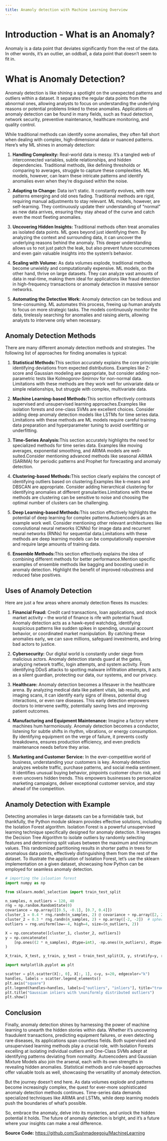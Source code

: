 ```yaml
---
title: Anamoly detection with Machine Learning Overview
---
```


# Introduction - What is an Anomaly?
Anomaly is a data point that deviates significantly from the rest of the data. In other words, it's an outlier, an oddball, a data point that doesn't seem to fit in.

# What is Anomaly Detection?

Anomaly detection is like shining a spotlight on the unexpected patterns and outliers within a dataset. It separates the regular data points from the abnormal ones, allowing analysts to focus on understanding the underlying reasons or potential problems linked to these anomalies. Applications of anomaly detection can be found in many fields, such as fraud detection, network security, preventive maintenance, healthcare monitoring, and quality control.

 While traditional methods can identify some anomalies, they often fall short when dealing with complex, high-dimensional data or nuanced patterns. Here's why ML shines in anomaly detection:

 1. **Handling Complexity:** Real-world data is messy. It's a tangled web of interconnected variables, subtle relationships, and hidden dependencies. Traditional methods, like defining thresholds or comparing to averages, struggle to capture these complexities. ML models, however, can learn these intricate patterns and identify anomalies even when they're disguised within the noise.

 2. **Adapting to Change:** Data isn't static. It constantly evolves, with new patterns emerging and old ones fading. Traditional methods are rigid, requiring manual adjustments to stay relevant. ML models, however, are self-learning. They continuously update their understanding of "normal" as new data arrives, ensuring they stay ahead of the curve and catch even the most fleeting anomalies.

 3. **Uncovering Hidden Insights:** Traditional methods often treat anomalies as isolated data points. ML goes beyond just identifying them. By analyzing the context and surrounding data, it can uncover the underlying reasons behind the anomaly. This deeper understanding allows us to not just patch the leak, but also prevent future occurrences and even gain valuable insights into the system's behavior.

 4. **Scaling with Volume:** As data volumes explode, traditional methods become unwieldy and computationally expensive. ML models, on the other hand, thrive on large datasets. They can analyze vast amounts of data in real-time, making them ideal for applications like fraud detection in high-frequency transactions or anomaly detection in massive sensor networks.

 5. **Automating the Detective Work:** Anomaly detection can be tedious and time-consuming. ML automates this process, freeing up human analysts to focus on more strategic tasks. The models continuously monitor the data, tirelessly searching for anomalies and raising alerts, allowing analysts to intervene only when necessary.

## Anomaly Detection Methods

There are many different anomaly detection methods and strategies. The following list of approaches for finding anomalies is typical:

1. **Statistical Methods:**This section accurately explains the core principle: identifying deviations from expected distributions. Examples like Z-score and Gaussian modeling are appropriate, but consider adding non-parametric tests like Kolmogorov-Smirnov for non-normal data. Limitations with these methods are they work well for univariate data or simple relationships, but struggle with complex, multivariate data.

 2. **Machine Learning-based Methods:**This section effectively contrasts supervised and unsupervised learning approaches.Examples like isolation forests and one-class SVMs are excellent choices. Consider adding deep anomaly detection models like LSTMs for time series data. Limitations with these methods are ML models require careful training data preparation and hyperparameter tuning to avoid overfitting or underfitting.

 3. **Time-Series Analysis:**This section accurately highlights the need for specialized methods for time series data. Examples like moving averages, exponential smoothing, and ARIMA models are well-suited.Consider mentioning advanced methods like seasonal ARIMA (SARIMA) for periodic patterns and Prophet for forecasting and anomaly detection.

 4. **Clustering-based Methods:**This section clearly explains the concept of identifying outliers based on clustering.Examples like k-means and DBSCAN are appropriate. Consider adding hierarchical clustering for identifying anomalies at different granularities.Limitations with these methods are clustering can be sensitive to noise and choosing the optimal number of clusters can be challenging.

 5. **Deep Learning-based Methods:**This section effectively highlights the potential of deep learning for complex patterns.Autoencoders as an example work well. Consider mentioning other relevant architectures like convolutional neural networks (CNNs) for image data and recurrent neural networks (RNNs) for sequential data.Limitations with these methods are deep learning models can be computationally expensive and require large amounts of training data.

 6. **Ensemble Methods:**This section effectively explains the idea of combining different methods for better performance.Mention specific examples of ensemble methods like bagging and boosting used in anomaly detection. Highlight the benefit of improved robustness and reduced false positives.

## Uses of Anamoly Detection

Here are just a few areas where anomaly detection flexes its muscles:

 1. **Financial Fraud:** Credit card transactions, loan applications, and stock market activity – the world of finance is rife with potential fraud. Anomaly detection acts as a hawk-eyed watchdog, identifying suspicious patterns like sudden spikes in spending, unusual account behavior, or coordinated market manipulation. By catching these anomalies early, we can save millions, safeguard investments, and bring bad actors to justice.

 2. **Cybersecurity:** Our digital world is constantly under siege from malicious actors. Anomaly detection stands guard at the gates, analyzing network traffic, login attempts, and system activity. From identifying DDoS attacks to spotting malware infiltration attempts, it acts as a silent guardian, protecting our data, our systems, and our privacy.

 3. **Healthcare:** Anomaly detection becomes a lifesaver in the healthcare arena. By analyzing medical data like patient vitals, lab results, and imaging scans, it can identify early signs of illness, potential drug interactions, or even rare diseases. This early detection empowers doctors to intervene swiftly, potentially saving lives and improving patient outcomes.

 4. **Manufacturing and Equipment Maintenance:** Imagine a factory where machines hum harmoniously. Anomaly detection becomes a conductor, listening for subtle shifts in rhythm, vibrations, or energy consumption. By identifying equipment on the verge of failure, it prevents costly breakdowns, ensures production efficiency, and even predicts maintenance needs before they arise.

 5. **Marketing and Customer Service:** In the ever-competitive world of business, understanding your customers is key. Anomaly detection analyzes website traffic, purchase patterns, and social media sentiment. It identifies unusual buying behavior, pinpoints customer churn risk, and even uncovers hidden trends. This empowers businesses to personalize marketing campaigns, deliver exceptional customer service, and stay ahead of the competition.

## Anamoly Detection with Example

Detecting anomalies in large datasets can be a formidable task, but thankfully, the Python module sklearn provides effective solutions, including the Isolation Forest algorithm. Isolation Forest is a powerful unsupervised learning technique specifically designed for anomaly detection. It leverages the Decision Tree Algorithm to isolate outliers by randomly selecting features and determining split values between the maximum and minimum values. This randomized partitioning results in shorter paths in trees for anomalous data points, effectively distinguishing them from the rest of the dataset. To illustrate the application of Isolation Forest, let's use the sklearn implementation on a given dataset, showcasing how Python can be employed for seamless anomaly detection. 

```python
# importing the isloation forest
import numpy as np

from sklearn.model_selection import train_test_split

n_samples, n_outliers = 120, 40
rng = np.random.RandomState(0)
covariance = np.array([[0.5, -0.1], [0.7, 0.4]])
cluster_1 = 0.4 * rng.randn(n_samples, 2) @ covariance + np.array([2, 2])  # general
cluster_2 = 0.3 * rng.randn(n_samples, 2) + np.array([-2, -2])  # spherical
outliers = rng.uniform(low=-4, high=4, size=(n_outliers, 2))

X = np.concatenate([cluster_1, cluster_2, outliers])
y = np.concatenate(
    [np.ones((2 * n_samples), dtype=int), -np.ones((n_outliers), dtype=int)]
)

X_train, X_test, y_train, y_test = train_test_split(X, y, stratify=y, random_state=42)

import matplotlib.pyplot as plt

scatter = plt.scatter(X[:, 0], X[:, 1], c=y, s=20, edgecolor="k")
handles, labels = scatter.legend_elements()
plt.axis("square")
plt.legend(handles=handles, labels=["outliers", "inliers"], title="true class")
plt.title("Gaussian inliers with \nuniformly distributed outliers")
plt.show()
```

## Conclusion

Finally, anomaly detection shines by harnessing the power of machine learning to unearth the hidden stories within data. Whether it's uncovering fraudulent transactions, predicting equipment failures, or even detecting rare diseases, its applications span countless fields. Both supervised and unsupervised learning methods play a crucial role, with Isolation Forests excelling at isolating individual outliers and One-Class SVMs adept at identifying patterns deviating from normality. Autoencoders and Gaussian Mixture Models also join the arsenal, each with its own strengths in revealing hidden anomalies. Statistical methods and rule-based approaches offer valuable tools as well, showcasing the versatility of anomaly detection.

 But the journey doesn't end here. As data volumes explode and patterns become increasingly complex, the quest for ever-more sophisticated anomaly detection methods continues. Time-series data demands specialized techniques like ARIMA and LSTMs, while deep learning models push the boundaries of what's possible.

 So, embrace the anomaly, delve into its mysteries, and unlock the hidden potential it holds. The future of anomaly detection is bright, and it's a future where your insights can make a real difference.

 **Source Code:** [https://github.com/Sushmadeegoju/MachineLearning](https://github.com/Sushmadeegoju/MachineLearning)